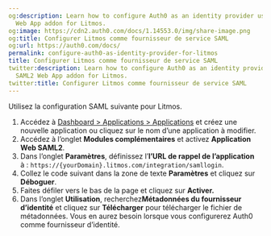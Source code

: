 ```yaml
---
og:description: Learn how to configure Auth0 as an identity provider using the SAML2
  Web App addon for Litmos.
og:image: https://cdn2.auth0.com/docs/1.14553.0/img/share-image.png
og:title: Configurer Litmos comme fournisseur de service SAML
og:url: https://auth0.com/docs/
permalink: configure-auth0-as-identity-provider-for-litmos
title: Configurer Litmos comme fournisseur de service SAML
twitter:description: Learn how to configure Auth0 as an identity provider using the
  SAML2 Web App addon for Litmos.
twitter:title: Configurer Litmos comme fournisseur de service SAML
---
```


Utilisez la configuration SAML suivante pour Litmos.

1. Accédez à [Dashboard > Applications > Applications](%24%7Bmanage_url%7D/#/applications) et créez une nouvelle application ou cliquez sur le nom d’une application à modifier.
2. Accédez à l’onglet **Modules complémentaires** et activez **Application Web SAML2**.
3. Dans l’onglet **Paramètres**, définissez l’**l’URL de rappel de l’application** à : `https://{yourDomain}.litmos.com/integration/samllogin`.
4. Collez le code suivant dans la zone de texte **Paramètres** et cliquez sur **Déboguer**.
5. Faites défiler vers le bas de la page et cliquez sur **Activer.**
6. Dans l’onglet **Utilisation**, recherchez**Métadonnées du fournisseur d’identité** et cliquez sur **Télécharger** pour télécharger le fichier de métadonnées. Vous en aurez besoin lorsque vous configurerez Auth0 comme fournisseur d’identité.